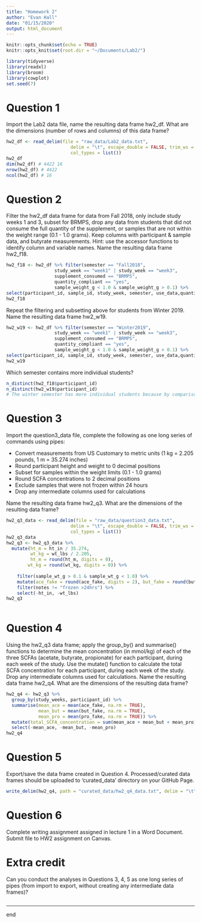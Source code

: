 ```yaml
---
title: "Homework 2"
author: "Evan Hall"
date: "01/15/2020"
output: html_document
---
```


```r
knitr::opts_chunk$set(echo = TRUE)
knitr::opts_knit$set(root.dir = "~/Documents/Lab2/")
```

```r
library(tidyverse)
library(readxl)
library(broom)
library(cowplot)
set.seed(7)
```

# Question 1
Import the Lab2 data file, name the resulting data frame hw2_df. What are the dimensions (number of rows and columns) of this data frame?
```r
hw2_df <- read_delim(file = "raw_data/Lab2_data.txt", 
                        delim = "\t", escape_double = FALSE, trim_ws = TRUE, na=c("NA"),
                        col_types = list())
hw2_df
dim(hw2_df) # 4422 16
nrow(hw2_df) # 4422
ncol(hw2_df) # 16
```


# Question 2
Filter the hw2_df data frame for data from Fall 2018, only include study weeks 1 and 3, subset for BRMPS, drop any data from students that did not consume the full quantity of the supplement, or samples that are not within the weight range (0.1 - 1.0 grams). Keep columns with participant & sample data, and butyrate measurements. Hint: use the accessor functions to identify column and variable names. Name the resulting data frame hw2_f18. 
```r
hw2_f18 <- hw2_df %>% filter(semester == "Fall2018",
                  study_week == "week1" | study_week == "week3",
                  supplement_consumed == "BRMPS",
                  quantity_compliant == "yes", 
                  sample_weight_g < 1.0 & sample_weight_g > 0.1) %>%
select(participant_id, sample_id, study_week, semester, use_data,quantity_compliant, frequency,supplement_consumed,butyrate_mM,scfa_notes)
hw2_f18
```

Repeat the filtering and subsetting above for students from Winter 2019. Name the resulting data frame hw2_w19. 
```r
hw2_w19 <- hw2_df %>% filter(semester == "Winter2019",
                  study_week == "week1" | study_week == "week3",
                  supplement_consumed == "BRMPS",
                  quantity_compliant == "yes", 
                  sample_weight_g < 1.0 & sample_weight_g > 0.1) %>%
select(participant_id, sample_id, study_week, semester, use_data,quantity_compliant, frequency,supplement_consumed,butyrate_mM,scfa_notes)
hw2_w19
```

Which semester contains more individual students?
```r
n_distinct(hw2_f18$participant_id)
n_distinct(hw2_w19$participant_id)
# The winter semester has more individual students because by comparison is has more rows than fall, 26 < 40. 
```


# Question 3
Import the question3_data file, complete the following as one long series of commands using pipes: 

* Convert measurements from US Customary to metric units (1 kg = 2.205 pounds, 1 m = 35.274 inches)
* Round participant height and weight to 0 decimal positions
* Subset for samples within the weight limits (0.1 - 1.0 grams)
* Round SCFA concentrations to 2 decimal positions
* Exclude samples that were not frozen within 24 hours
* Drop any intermediate columns used for calculations 

Name the resulting data frame hw2_q3. What are the dimensions of the resulting data frame? 
```r
hw2_q3_data <- read_delim(file = "raw_data/question3_data.txt", 
                        delim = "\t", escape_double = FALSE, trim_ws = TRUE, na=c("NA"),
                        col_types = list())
hw2_q3_data
hw2_q3 <- hw2_q3_data %>% 
  mutate(ht_m = ht_in / 35.274, 
         wt_kg = wt_lbs / 2.205, 
         ht_m = round(ht_m, digits = 0), 
        wt_kg = round(wt_kg, digits = 0)) %>% 
          
    filter(sample_wt_g > 0.1 & sample_wt_g < 1.0) %>% 
    mutate(ace_fake = round(ace_fake, digits = 2), but_fake = round(but_fake, digits = 2), pro_fake = round(pro_fake, digits = 2)) %>% 
    filter(notes != "frozen >24hrs") %>%
    select(-ht_in, -wt_lbs)
hw2_q3
  

```


# Question 4

Using the hw2_q3 data frame; apply the group_by() and summarise() functions to determine the mean concentration (in mmol/kg) of each of the three SCFAs (acetate, butyrate, propionate) for each participant, during each week of the study. Use the mutate() function to calculate the total SCFA concentration for each participant, during each week of the study. Drop any intermediate columns used for calculations. Name the resulting data frame hw2_q4. What are the dimensions of the resulting data frame?
```r
hw2_q4 <- hw2_q3 %>%
  group_by(study_weeks, participant_id) %>%
  summarise(mean_ace = mean(ace_fake, na.rm = TRUE), 
            mean_but = mean(but_fake, na.rm = TRUE), 
            mean_pro = mean(pro_fake, na.rm = TRUE)) %>%
  mutate(total_SCFA_concentration = sum(mean_ace + mean_but + mean_pro)) %>%
  select(-mean_ace, -mean_but, -mean_pro)
hw2_q4

```


# Question 5

Export/save the data frame created in Question 4. Processed/curated data frames should be uploaded to 'curated_data' directory on your GitHub Page.
```r
write_delim(hw2_q4, path = "curated_data/hw2_q4_data.txt", delim = "\t")
```

# Question 6
Complete writing assignment assigned in lecture 1 in a Word Document. Submit file to HW2 assignment on Canvas. 


# Extra credit

Can you conduct the analyses in Questions 3, 4, 5 as one long series of pipes (from import to export, without creating any intermediate data frames)?
```r

```

-----
end